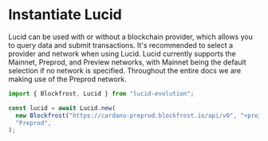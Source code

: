 # Instantiate Lucid

Lucid can be used with or without a blockchain provider, which allows you to query data and submit transactions. It's recommended to select a provider and network when using Lucid. Lucid currently supports the Mainnet, Preprod, and Preview networks, with Mainnet being the default selection if no network is specified. Throughout the entire docs we are making use of the Preprod network.

```typescript
import { Blockfrost, Lucid } from "lucid-evolution";

const lucid = await Lucid.new(
  new Blockfrost("https://cardano-preprod.blockfrost.io/api/v0", "<projectId>"),
  "Preprod",
);
```